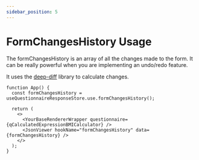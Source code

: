 ```yaml
---
sidebar_position: 5
---
```


# FormChangesHistory Usage

The formChangesHistory is an array of all the changes made to the form. It can be really powerful when you are implementing an undo/redo feature.

It uses the [deep-diff](https://github.com/flitbit/diff) library to calculate changes.

```tsx live
function App() {
  const formChangesHistory = useQuestionnaireResponseStore.use.formChangesHistory();

  return (
    <>
      <YourBaseRendererWrapper questionnaire={qCalculatedExpressionBMICalculator} />
      <JsonViewer hookName="formChangesHistory" data={formChangesHistory} />
    </>
  );
}
```
